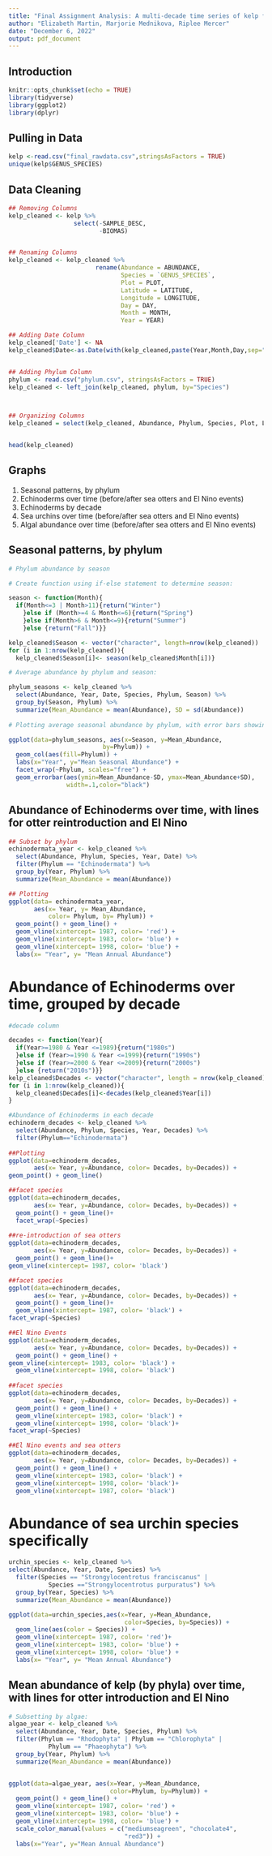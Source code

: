 ---
title: "Final Assignment Analysis: A multi-decade time series of kelp forest community structure at San Nicolas Islands, California"
author: "Elizabeth Martin, Marjorie Mednikova, Riplee Mercer"
date: "December 6, 2022"
output: pdf_document
---

## Introduction



```{r setup, include=FALSE}
knitr::opts_chunk$set(echo = TRUE)
library(tidyverse)
library(ggplot2)
library(dplyr)
```


## Pulling in Data

```{r data}
kelp <-read.csv("final_rawdata.csv",stringsAsFactors = TRUE)
unique(kelp$GENUS_SPECIES)
```


## Data Cleaning

```{r data cleaning}

## Removing Columns
kelp_cleaned <- kelp %>% 
                  select(-SAMPLE_DESC,
                         -BIOMAS)


## Renaming Columns
kelp_cleaned <- kelp_cleaned %>% 
                        rename(Abundance = ABUNDANCE, 
                               Species = `GENUS_SPECIES`,
                               Plot = PLOT,
                               Latitude = LATITUDE,
                               Longitude = LONGITUDE,
                               Day = DAY, 
                               Month = MONTH,
                               Year = YEAR) 

## Adding Date Column
kelp_cleaned['Date'] <- NA
kelp_cleaned$Date<-as.Date(with(kelp_cleaned,paste(Year,Month,Day,sep="-")),"%Y-%m-%d")


## Adding Phylum Column
phylum <- read.csv("phylum.csv", stringsAsFactors = TRUE)
kelp_cleaned <- left_join(kelp_cleaned, phylum, by="Species")



## Organizing Columns
kelp_cleaned = select(kelp_cleaned, Abundance, Phylum, Species, Plot, Latitude, Longitude, Date, Year, Month, Day)


head(kelp_cleaned)
```


## Graphs

(1) Seasonal patterns, by phylum
(2) Echinoderms over time (before/after sea otters and El Nino events)
(3) Echinoderms by decade
(4) Sea urchins over time (before/after sea otters and El Nino events)
(5) Algal abundance over time (before/after sea otters and El Nino events)

## Seasonal patterns, by phylum

```{r Seasons}

# Phylum abundance by season

# Create function using if-else statement to determine season:

season <- function(Month){
  if(Month<=3 | Month>11){return("Winter")
    }else if (Month>=4 & Month<=6){return("Spring")
    }else if(Month>6 & Month<=9){return("Summer")
    }else {return("Fall")}}

kelp_cleaned$Season <- vector("character", length=nrow(kelp_cleaned))
for (i in 1:nrow(kelp_cleaned)){
  kelp_cleaned$Season[i]<- season(kelp_cleaned$Month[i])}

# Average abundance by phylum and season: 

phylum_seasons <- kelp_cleaned %>%
  select(Abundance, Year, Date, Species, Phylum, Season) %>% 
  group_by(Season, Phylum) %>%
  summarize(Mean_Abundance = mean(Abundance), SD = sd(Abundance))
  
# Plotting average seasonal abundance by phylum, with error bars showing standard deviation:

ggplot(data=phylum_seasons, aes(x=Season, y=Mean_Abundance, 
                          by=Phylum)) + 
  geom_col(aes(fill=Phylum)) + 
  labs(x="Year", y="Mean Seasonal Abundance") +  
  facet_wrap(~Phylum, scales="free") + 
  geom_errorbar(aes(ymin=Mean_Abundance-SD, ymax=Mean_Abundance+SD),
                width=.1,color="black")
```

## Abundance of Echinoderms over time, with lines for otter reintroduction and El Nino ##

```{r Echinodermata before vs after sea otters}
## Subset by phylum
echinodermata_year <- kelp_cleaned %>% 
  select(Abundance, Phylum, Species, Year, Date) %>% 
  filter(Phylum == "Echinodermata") %>% 
  group_by(Year, Phylum) %>% 
  summarize(Mean_Abundance = mean(Abundance))

## Plotting
ggplot(data= echinodermata_year,
       aes(x= Year, y= Mean_Abundance,
           color= Phylum, by= Phylum)) +
  geom_point() + geom_line() +
  geom_vline(xintercept= 1987, color= 'red') + 
  geom_vline(xintercept= 1983, color= 'blue') + 
  geom_vline(xintercept= 1998, color= 'blue') +
  labs(x= "Year", y= "Mean Annual Abundance")
```
# Abundance of Echinoderms over time, grouped by decade ##

```{r Decades}

#decade column

decades <- function(Year){
  if(Year>=1980 & Year <=1989){return("1980s")
  }else if (Year>=1990 & Year <=1999){return("1990s")
  }else if (Year>=2000 & Year <=2009){return("2000s")
  }else {return("2010s")}}
kelp_cleaned$Decades <- vector("character", length = nrow(kelp_cleaned))
for (i in 1:nrow(kelp_cleaned)){
  kelp_cleaned$Decades[i]<-decades(kelp_cleaned$Year[i])
}

#Abundance of Echinoderms in each decade
echinoderm_decades <- kelp_cleaned %>% 
  select(Abundance, Phylum, Species, Year, Decades) %>% 
  filter(Phylum=="Echinodermata") 
  
##Plotting
ggplot(data=echinoderm_decades,
       aes(x= Year, y=Abundance, color= Decades, by=Decades)) +
geom_point() + geom_line()

##facet species
ggplot(data=echinoderm_decades,
       aes(x= Year, y=Abundance, color= Decades, by=Decades)) +
  geom_point() + geom_line()+
  facet_wrap(~Species)
  
##re-introduction of sea otters
ggplot(data=echinoderm_decades,
       aes(x= Year, y=Abundance, color= Decades, by=Decades)) +
  geom_point() + geom_line()+
geom_vline(xintercept= 1987, color= 'black') 

##facet species
ggplot(data=echinoderm_decades,
       aes(x= Year, y=Abundance, color= Decades, by=Decades)) +
  geom_point() + geom_line()+
  geom_vline(xintercept= 1987, color= 'black') +
facet_wrap(~Species)

##El Nino Events 
ggplot(data=echinoderm_decades,
       aes(x= Year, y=Abundance, color= Decades, by=Decades)) +
  geom_point() + geom_line() +
geom_vline(xintercept= 1983, color= 'black') + 
  geom_vline(xintercept= 1998, color= 'black')
  
##facet species
ggplot(data=echinoderm_decades,
       aes(x= Year, y=Abundance, color= Decades, by=Decades)) +
  geom_point() + geom_line() +
  geom_vline(xintercept= 1983, color= 'black') + 
  geom_vline(xintercept= 1998, color= 'black')+
facet_wrap(~Species)

##El Nino events and sea otters 
ggplot(data=echinoderm_decades,
       aes(x= Year, y=Abundance, color= Decades, by=Decades)) +
  geom_point() + geom_line() +
  geom_vline(xintercept= 1983, color= 'black') + 
  geom_vline(xintercept= 1998, color= 'black')+
  geom_vline(xintercept= 1987, color= 'black')

```

# Abundance of sea urchin species specifically
```{r urchins}
urchin_species <- kelp_cleaned %>%
select(Abundance, Year, Date, Species) %>% 
  filter(Species == "Strongylocentrotus franciscanus" | 
           Species =="Strongylocentrotus purpuratus") %>% 
  group_by(Year, Species) %>%
  summarize(Mean_Abundance = mean(Abundance))

ggplot(data=urchin_species,aes(x=Year, y=Mean_Abundance,
                                color=Species, by=Species)) +
  geom_line(aes(color = Species)) +
  geom_vline(xintercept= 1987, color= 'red')+
  geom_vline(xintercept= 1983, color= 'blue') + 
  geom_vline(xintercept= 1998, color= 'blue') +
  labs(x= "Year", y= "Mean Annual Abundance")
```

## Mean abundance of kelp (by phyla) over time, with lines for otter introduction and El Nino #

```{r kelp}
# Subsetting by algae: 
algae_year <- kelp_cleaned %>%
  select(Abundance, Year, Date, Species, Phylum) %>% 
  filter(Phylum == "Rhodophyta" | Phylum == "Chlorophyta" |
           Phylum == "Phaeophyta") %>% 
  group_by(Year, Phylum) %>%
  summarize(Mean_Abundance = mean(Abundance))


ggplot(data=algae_year, aes(x=Year, y=Mean_Abundance, 
                            color=Phylum, by=Phylum)) + 
  geom_point() + geom_line() +
  geom_vline(xintercept= 1987, color= 'red') + 
  geom_vline(xintercept= 1983, color= 'blue') + 
  geom_vline(xintercept= 1998, color= 'blue') +
  scale_color_manual(values = c("mediumseagreen", "chocolate4", 
                                "red3")) +
  labs(x="Year", y="Mean Annual Abundance")
```

